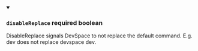 
<details className="config-field" data-expandable="false" open>
<summary>

### `disableReplace` <span class="config-field-required" data-required="false">required</span> <span class="config-field-type">boolean</span> <span class="config-field-default"></span>

DisableReplace signals DevSpace to not replace the default command. E.g.
dev does not replace devspace dev.

</summary>



</details>
